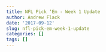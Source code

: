 ```yaml
---
title: NFL Pick ‘Em - Week 1 Update
author: Andrew Flack
date: '2017-09-12'
slug: nfl-pick-em-week-1-update
categories: []
tags: []
---
```


